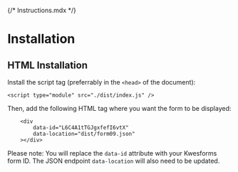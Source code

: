 {/* Instructions.mdx */}


<Meta title="Installation" of={FormStories} />

# Installation

## HTML Installation
Install the script tag (preferrably in the `<head>` of the document):
```
<script type="module" src="./dist/index.js" />
```

Then, add the following HTML tag where you want the form to be displayed:
```
    <div
        data-id="L6C4A1tTGJgxfefI6vtX"
        data-location="dist/form09.json"
    ></div>
```
Please note: You will replace the `data-id` attribute with your Kwesforms form ID.
The JSON endpoint `data-location` will also need to be updated.
